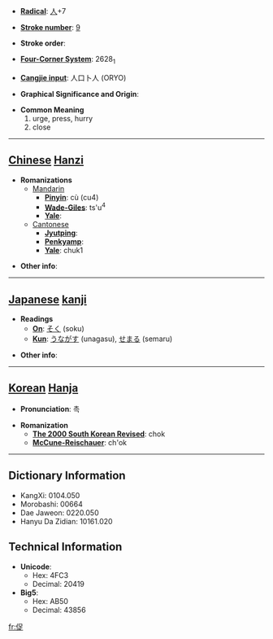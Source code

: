 * '''[[Wiktionary:Chinese radical index| Radical]]''': [[Wiktionary:Chinese radical index 人|人]]+7

* '''[[Wiktionary:Chinese total strokes index|Stroke number]]''': [[Wiktionary:Chinese total strokes index 9|9]]

* '''Stroke order''': 

* '''[[Wiktionary:Chinese four corner index|Four-Corner System]]''': 2628<sub>1</sub>

* '''[[Wiktionary:Chinese Cangjie index|Cangjie input]]''': 人口卜人 (ORYO)

* '''Graphical Significance and Origin''': 

* '''Common Meaning'''
*#urge, press, hurry
*# close


----

== [[Chinese]] [[Hanzi]] ==

* '''Romanizations'''
** [[Mandarin]]
*** '''[[Pinyin]]''': cù (cu4)
*** '''[[Wade-Giles]]''': ts'u<sup>4</sup>
*** '''[[Yale]]''': 
**[[Cantonese]]
***'''[[Jyutping]]''':
***'''[[Penkyamp]]''': 
***'''[[Yale]]''': chuk1

* '''Other info''': 

----

== [[Japanese]] [[kanji]] ==

* '''Readings'''
** '''[[On]]''': [[そく]] (soku)
** '''[[Kun]]''': [[うながす]] (unagasu), [[せまる]] (semaru)

* '''Other info''':  

----

== [[Korean]] [[Hanja]] ==

* '''Pronunciation''': 촉

* '''Romanization'''
** '''[[The 2000 South Korean Revised Romanization|The 2000 South Korean Revised]]''': chok
** '''[[McCune-Reischauer]]''': ch'ok

----

== Dictionary Information ==

* KangXi: 0104.050
* Morobashi: 00664
* Dae Jaweon: 0220.050
* Hanyu Da Zidian: 10161.020

== Technical Information ==

* '''Unicode''':
** Hex: 4FC3
** Decimal: 20419
* '''Big5''':
** Hex: AB50
** Decimal: 43856

[[fr:促]]